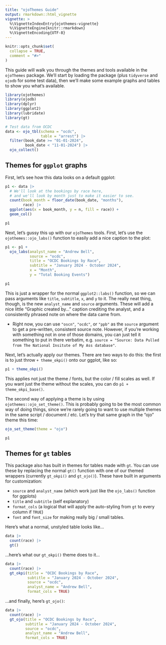 ```yaml
---
title: "ojoThemes Guide"
output: rmarkdown::html_vignette
vignette: >
  %\VignetteIndexEntry{ojothemes-vignette}
  %\VignetteEngine{knitr::rmarkdown}
  %\VignetteEncoding{UTF-8}
---
```


```r
knitr::opts_chunk$set(
  collapse = TRUE,
  comment = "#>"
)
```

This guide will walk you through the themes and tools available in the `ojoThemes` package. We'll start by loading the package (plus `tidyverse` and `ojodb` for some test data), then we'll make some example graphs and tables to show you what's available.

```r
library(ojothemes)
library(ojodb)
library(dplyr)
library(ggplot2)
library(lubridate)
library(gt)

# Test data from OCDC
data <- ojo_tbl(schema = "ocdc",
                table = "arrest") |>
  filter(book_date >= "01-01-2024",
         book_date < "11-01-2024") |>
  ojo_collect() 

```
## Themes for `ggplot` graphs

First, let's see how this data looks on a default ggplot:

```r
p1 <- data |>
  # We'll look at the bookings by race here,
  # and we'll look by month just to make it easier to see.
  count(book_month = floor_date(book_date, "months"), 
        race) |>
  ggplot(aes(x = book_month, y = n, fill = race)) +
  geom_col()

p1
```

Next, let's gussy this up with our `ojoThemes` tools. First, let's use the `ojothemes::ojo_labs()` function to easily add a nice caption to the plot:

```r
p1 <- p1 +
  ojo_labs(analyst_name = "Andrew Bell",
           source = "ocdc",
           title = "OCDC Bookings by Race",
           subtitle = "January 2024 - October 2024",
           x = "Month",
           y = "Total Booking Events")

p1
```

This is just a wrapper for the normal `ggplot2::labs()` function, so we can pass arguments like `title`, `subtitle`, `x`, and `y` to it. The really neat thing, though, is the new `analyst_name` and `source` arguments. These will add a nice little "Graphic created by..." caption crediting the analyst, and a consistently phrased note on where the data came from.

  * Right now, you can use `"oscn"`, `"ocdc"`, or `"ppb"` as the `source` argument to get a pre-written, consistent source note. However, if you're working with something not in one of those domains, you can just tell it something to put in there verbatim, e.g. `source = "Source: Data Pulled from The National Insitute of My Ass database"`.

Next, let's actually apply our themes. There are two ways to do this: the first is to just throw `+ theme_okpi()` onto our ggplot, like so:

```r
p1 + theme_okpi()
```

This applies not just the theme / fonts, but the color / fill scales as well. If you want just the theme without the scales, you can do `p1 + theme_okpi_base()`.

The second way of applying a theme is by using `ojothemes::ojo_set_theme()`. This is probably going to be the most common way of doing things, since we're rarely going to want to use multiple themes in the same script / document / etc. Let's try that same graph in the "ojo" theme this time:

```r
ojo_set_theme(theme = "ojo")

p1
```

## Themes for `gt` tables

This package also has built in themes for tables made with `gt`. You can use these by replacing the normal `gt()` function with one of our themed wrappers (currently `gt_okpi()` and `gt_ojo()`). These have built in arguments for customization: 

  * `source` and `analyst_name` (which work just like the `ojo_labs()` function for ggplots)
  * `title` and `subtitle` (self explanatory)
  * `format_cols` (a logical that will apply the auto-styling from `gt` to every column if `TRUE`)
  * `font` and `font_size` for making really big / small tables.

Here's what a normal, unstyled table looks like...

```r
data |>
  count(race) |>
  gt()
```

...here's what our `gt_okpi()` theme does to it...

```r
data |>
  count(race) |>
  gt_okpi(title = "OCDC Bookings by Race",
          subtitle = "January 2024 - October 2024",
          source = "ocdc",
          analyst_name = "Andrew Bell",
          format_cols = TRUE)
```

...and finally, here's `gt_ojo()`:

```r
data |>
  count(race) |>
  gt_ojo(title = "OCDC Bookings by Race",
         subtitle = "January 2024 - October 2024",
         source = "ocdc",
         analyst_name = "Andrew Bell",
         format_cols = TRUE)
```
